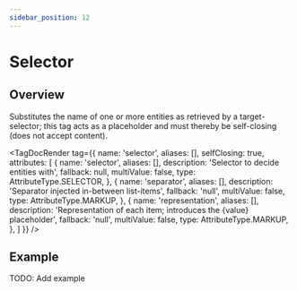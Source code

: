 ```yaml
---
sidebar_position: 12
---
```



# Selector

## Overview

Substitutes the name of one or more entities as retrieved by a target-selector; this tag acts as a placeholder and must thereby be self-closing (does not accept content).

<TagDocRender tag={{
  name: 'selector',
  aliases: [],
  selfClosing: true,
  attributes: [
    {
      name: 'selector',
      aliases: [],
      description: 'Selector to decide entities with',
      fallback: null,
      multiValue: false,
      type: AttributeType.SELECTOR,
    },
    {
      name: 'separator',
      aliases: [],
      description: 'Separator injected in-between list-items',
      fallback: 'null',
      multiValue: false,
      type: AttributeType.MARKUP,
    },
    {
      name: 'representation',
      aliases: [],
      description: 'Representation of each item; introduces the {value} placeholder',
      fallback: 'null',
      multiValue: false,
      type: AttributeType.MARKUP,
    },
  ]
}} />

## Example

TODO: Add example